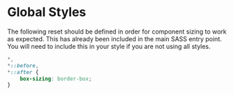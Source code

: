 <Meta title="Global Styles/Resets" />

# Global Styles

The following reset should be defined in order for component sizing to work as expected. This has already been included in the main SASS entry point. 
You will need to include this in your style if you are not using all styles.

```css
*,
*::before,
*::after {
    box-sizing: border-box;
}
```
